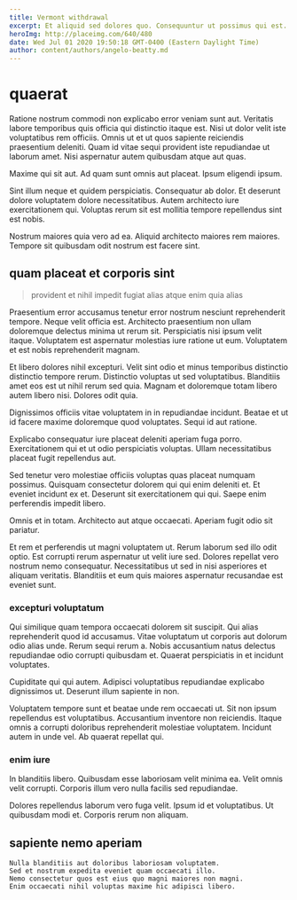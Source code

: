 ```yaml
---
title: Vermont withdrawal
excerpt: Et aliquid sed dolores quo. Consequuntur ut possimus qui est. Autem maxime dolore harum laborum. Voluptatem facilis libero et laboriosam necessitatibus cupiditate incidunt quaerat maxime.
heroImg: http://placeimg.com/640/480
date: Wed Jul 01 2020 19:50:18 GMT-0400 (Eastern Daylight Time)
author: content/authors/angelo-beatty.md
---
```

# quaerat

Ratione nostrum commodi non explicabo error veniam sunt aut. Veritatis labore temporibus quis officia qui distinctio itaque est. Nisi ut dolor velit iste voluptatibus rem officiis. Omnis ut et ut quos sapiente reiciendis praesentium deleniti. Quam id vitae sequi provident iste repudiandae ut laborum amet. Nisi aspernatur autem quibusdam atque aut quas.
  
Maxime qui sit aut. Ad quam sunt omnis aut placeat. Ipsum eligendi ipsum.
  
Sint illum neque et quidem perspiciatis. Consequatur ab dolor. Et deserunt dolore voluptatem dolore necessitatibus. Autem architecto iure exercitationem qui. Voluptas rerum sit est mollitia tempore repellendus sint est nobis.
  
Nostrum maiores quia vero ad ea. Aliquid architecto maiores rem maiores. Tempore sit quibusdam odit nostrum est facere sint.

## quam placeat et corporis sint

> provident et nihil impedit fugiat alias atque enim quia alias

Praesentium error accusamus tenetur error nostrum nesciunt reprehenderit tempore. Neque velit officia est. Architecto praesentium non ullam doloremque delectus minima ut rerum sit. Perspiciatis nisi ipsum velit itaque. Voluptatem est aspernatur molestias iure ratione ut eum. Voluptatem et est nobis reprehenderit magnam.
  
Et libero dolores nihil excepturi. Velit sint odio et minus temporibus distinctio distinctio tempore rerum. Distinctio voluptas ut sed voluptatibus. Blanditiis amet eos est ut nihil rerum sed quia. Magnam et doloremque totam libero autem libero nisi. Dolores odit quia.
  
Dignissimos officiis vitae voluptatem in in repudiandae incidunt. Beatae et ut id facere maxime doloremque quod voluptates. Sequi id aut ratione.
  
Explicabo consequatur iure placeat deleniti aperiam fuga porro. Exercitationem qui et ut odio perspiciatis voluptas. Ullam necessitatibus placeat fugit repellendus aut.
  
Sed tenetur vero molestiae officiis voluptas quas placeat numquam possimus. Quisquam consectetur dolorem qui qui enim deleniti et. Et eveniet incidunt ex et. Deserunt sit exercitationem qui qui. Saepe enim perferendis impedit libero.
  
Omnis et in totam. Architecto aut atque occaecati. Aperiam fugit odio sit pariatur.
  
Et rem et perferendis ut magni voluptatem ut. Rerum laborum sed illo odit optio. Est corrupti rerum aspernatur ut velit iure sed. Dolores repellat vero nostrum nemo consequatur. Necessitatibus ut sed in nisi asperiores et aliquam veritatis. Blanditiis et eum quis maiores aspernatur recusandae est eveniet sunt.

### excepturi voluptatum

Qui similique quam tempora occaecati dolorem sit suscipit. Qui alias reprehenderit quod id accusamus. Vitae voluptatum ut corporis aut dolorum odio alias unde. Rerum sequi rerum a. Nobis accusantium natus delectus repudiandae odio corrupti quibusdam et. Quaerat perspiciatis in et incidunt voluptates.
  
Cupiditate qui qui autem. Adipisci voluptatibus repudiandae explicabo dignissimos ut. Deserunt illum sapiente in non.
  
Voluptatem tempore sunt et beatae unde rem occaecati ut. Sit non ipsum repellendus est voluptatibus. Accusantium inventore non reiciendis. Itaque omnis a corrupti doloribus reprehenderit molestiae voluptatem. Incidunt autem in unde vel. Ab quaerat repellat qui.

### enim iure

In blanditiis libero. Quibusdam esse laboriosam velit minima ea. Velit omnis velit corrupti. Corporis illum vero nulla facilis sed repudiandae.
  
Dolores repellendus laborum vero fuga velit. Ipsum id et voluptatibus. Ut quibusdam modi et. Corporis rerum non aliquam.

## sapiente nemo aperiam

```text
Nulla blanditiis aut doloribus laboriosam voluptatem.
Sed et nostrum expedita eveniet quam occaecati illo.
Nemo consectetur quos est eius quo magni maiores non magni.
Enim occaecati nihil voluptas maxime hic adipisci libero.
```

